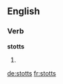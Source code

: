 ==English==

===Verb===
'''stotts'''

# {{third-person singular of|stott}}

[[de:stotts]]
[[fr:stotts]]